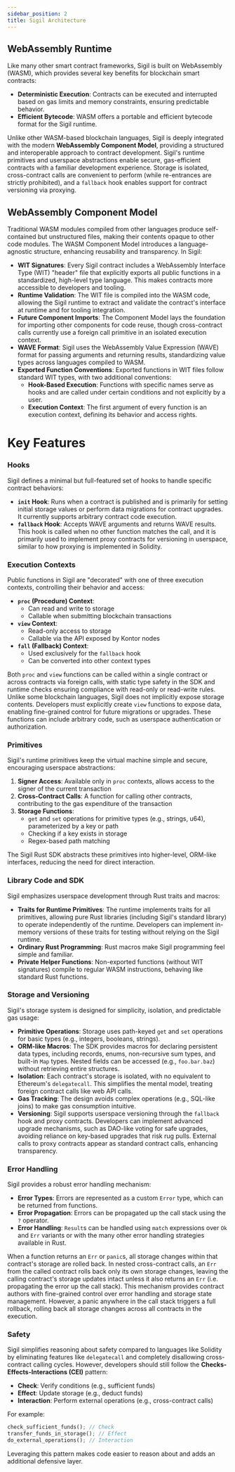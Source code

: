 ```yaml
---
sidebar_position: 2
title: Sigil Architecture
---
```


## WebAssembly Runtime

Like many other smart contract frameworks, Sigil is built on WebAssembly (WASM), which provides several key benefits for blockchain smart contracts:

- **Deterministic Execution**: Contracts can be executed and interrupted based on gas limits and memory constraints, ensuring predictable behavior.
- **Efficient Bytecode**: WASM offers a portable and efficient bytecode format for the Sigil runtime.

Unlike other WASM-based blockchain languages, Sigil is deeply integrated with the modern **WebAssembly Component Model**, providing a structured and interoperable approach to contract development. Sigil's runtime primitives and userspace abstractions enable secure, gas-efficient contracts with a familiar development experience. Storage is isolated, cross-contract calls are convenient to perform (while re-entrances are strictly prohibited), and a `fallback` hook enables support for contract versioning via proxying.

## WebAssembly Component Model

Traditional WASM modules compiled from other languages produce self-contained but unstructured files, making their contents opaque to other code modules. The WASM Component Model introduces a language-agnostic structure, enhancing reusability and transparency. In Sigil:

- **WIT Signatures**: Every Sigil contract includes a WebAssembly Interface Type (WIT) "header" file that explicitly exports all public functions in a standardized, high-level type language. This makes contracts more accessible to developers and tooling.
- **Runtime Validation**: The WIT file is compiled into the WASM code, allowing the Sigil runtime to extract and validate the contract's interface at runtime and for tooling integration.
- **Future Component Imports**: The Component Model lays the foundation for importing other components for code reuse, though cross-contract calls currently use a foreign call primitive in an isolated execution context.
- **WAVE Format**: Sigil uses the WebAssembly Value Expression (WAVE) format for passing arguments and returning results, standardizing value types across languages compiled to WASM.
- **Exported Function Conventions**: Exported functions in WIT files follow standard WIT types, with two additional conventions:
  - **Hook-Based Execution**: Functions with specific names serve as hooks and are called under certain conditions and not explicitly by a user.
  - **Execution Context**: The first argument of every function is an execution context, defining its behavior and access rights.

# Key Features

### Hooks

Sigil defines a minimal but full-featured set of hooks to handle specific contract behaviors:

- **`init` Hook**: Runs when a contract is published and is primarily for setting initial storage values or perform data migrations for contract upgrades. It currently supports arbitrary contract code execution.
- **`fallback` Hook**: Accepts WAVE arguments and returns WAVE results. This hook is called when no other function matches the call, and it is primarily used to implement proxy contracts for versioning in userspace, similar to how proxying is implemented in Solidity.

### Execution Contexts

Public functions in Sigil are "decorated" with one of three execution contexts, controlling their behavior and access:

- **`proc` (Procedure) Context**:
  - Can read and write to storage
  - Callable when submitting blockchain transactions
- **`view` Context**:
  - Read-only access to storage
  - Callable via the API exposed by Kontor nodes
- **`fall` (Fallback) Context**:
  - Used exclusively for the `fallback` hook
  - Can be converted into other context types

Both `proc` and `view` functions can be called within a single contract or across contracts via foreign calls, with static type safety in the SDK and runtime checks ensuring compliance with read-only or read-write rules. Unlike some blockchain languages, Sigil does not implicitly expose storage contents. Developers must explicitly create `view` functions to expose data, enabling fine-grained control for future migrations or upgrades. These functions can include arbitrary code, such as userspace authentication or authorization.

### Primitives

Sigil's runtime primitives keep the virtual machine simple and secure, encouraging userspace abstractions:

1. **Signer Access**: Available only in `proc` contexts, allows access to the signer of the current transaction
2. **Cross-Contract Calls**: A function for calling other contracts, contributing to the gas expenditure of the transaction
3. **Storage Functions**:
   - `get` and `set` operations for primitive types (e.g., strings, u64), parameterized by a key or path
   - Checking if a key exists in storage
   - Regex-based path matching

The Sigil Rust SDK abstracts these primitives into higher-level, ORM-like interfaces, reducing the need for direct interaction.

### Library Code and SDK

Sigil emphasizes userspace development through Rust traits and macros:

- **Traits for Runtime Primitives**: The runtime implements traits for all primitives, allowing pure Rust libraries (including Sigil's standard library) to operate independently of the runtime. Developers can implement in-memory versions of these traits for testing without relying on the Sigil runtime.
- **Ordinary Rust Programming**: Rust macros make Sigil programming feel simple and familiar.
- **Private Helper Functions**: Non-exported functions (without WIT signatures) compile to regular WASM instructions, behaving like standard Rust functions.

### Storage and Versioning

Sigil's storage system is designed for simplicity, isolation, and predictable gas usage:

- **Primitive Operations**: Storage uses path-keyed `get` and `set` operations for basic types (e.g., integers, booleans, strings).
- **ORM-like Macros**: The SDK provides macros for declaring persistent data types, including records, enums, non-recursive sum types, and built-in `Map` types. Nested fields can be accessed (e.g., `foo.bar.baz`) without retrieving entire structures.
- **Isolation**: Each contract's storage is isolated, with no equivalent to Ethereum's `delegatecall`. This simplifies the mental model, treating foreign contract calls like web API calls.
- **Gas Tracking**: The design avoids complex operations (e.g., SQL-like joins) to make gas consumption intuitive.
- **Versioning**: Sigil supports userspace versioning through the `fallback` hook and proxy contracts. Developers can implement advanced upgrade mechanisms, such as DAO-like voting for safe upgrades, avoiding reliance on key-based upgrades that risk rug pulls. External calls to proxy contracts appear as standard contract calls, enhancing transparency.

### Error Handling

Sigil provides a robust error handling mechanism:

- **Error Types**: Errors are represented as a custom `Error` type, which can be returned from functions.
- **Error Propagation**: Errors can be propagated up the call stack using the `?` operator.
- **Error Handling**: `Result`s can be handled using `match` expressions over `Ok` and `Err` variants or with the many other error handling strategies available in Rust.

When a function returns an `Err` or `panic`s, all storage changes within that contract's storage are rolled back. In nested cross-contract calls, an `Err` from the called contract rolls back only its own storage changes, leaving the calling contract's storage updates intact unless it also returns an `Err` (i.e. propagating the error up the call stack). This mechanism provides contract authors with fine-grained control over error handling and storage state management. However, a panic anywhere in the call stack triggers a full rollback, rolling back all storage changes across all contracts in the execution.

### Safety

Sigil simplifies reasoning about safety compared to languages like Solidity by eliminating features like `delegatecall` and completely disallowing cross-contract calling cycles. However, developers should still follow the **Checks-Effects-Interactions (CEI)** pattern:

- **Check**: Verify conditions (e.g., sufficient funds)
- **Effect**: Update storage (e.g., deduct funds)
- **Interaction**: Perform external operations (e.g., cross-contract calls)

For example:

```rust
check_sufficient_funds(); // Check
transfer_funds_in_storage(); // Effect
do_external_operations(); // Interaction
```

Leveraging this pattern makes code easier to reason about and adds an additional defensive layer.
